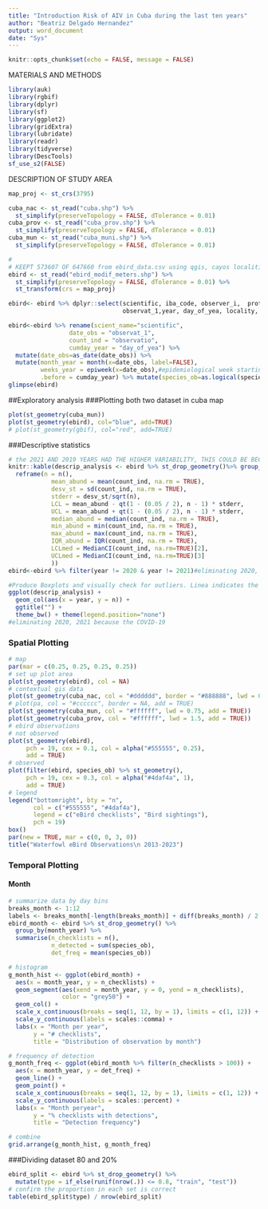 ---
title: "Introduction Risk of AIV in Cuba during the last ten years"
author: "Beatriz Delgado Hernandez"
output: word_document
date: "Sys"
---
```{r setup, include=FALSE}
knitr::opts_chunk$set(echo = FALSE, message = FALSE)

```
MATERIALS AND METHODS
```{r library}
library(auk)
library(rgbif)
library(dplyr)
library(sf)
library(ggplot2)
library(gridExtra)
library(lubridate)
library(readr)
library(tidyverse)
library(DescTools)
sf_use_s2(FALSE)
```
DESCRIPTION OF STUDY AREA
```{r cubalayer}
map_proj <- st_crs(3795)

cuba_nac <- st_read("cuba.shp") %>% 
  st_simplify(preserveTopology = FALSE, dTolerance = 0.01) 
cuba_prov <- st_read("cuba_prov.shp") %>% 
  st_simplify(preserveTopology = FALSE, dTolerance = 0.01) 
cuba_mun <- st_read("cuba_muni.shp") %>% 
  st_simplify(preserveTopology = FALSE, dTolerance = 0.01) 
```

```{r loadingdb}
# 
# KEEPT 573607 OF 647660 from ebird_data.csv using qgis, cayos localities were eliminated because no farm points are located them. EPSG:3795. dataset exported to ebird_modif_meters.shp (3gb)
ebird <- st_read("ebird_modif_meters.shp") %>% 
  st_simplify(preserveTopology = FALSE, dTolerance = 0.01) %>% 
  st_transform(crs = map_proj)
```

```{r selecting}

ebird<- ebird %>% dplyr::select(scientific, iba_code, observer_i,  protocol_t,
                                observat_1,year, day_of_yea, locality, locality_i, longitude, latitude, species_ob, observatio)

ebird<-ebird %>% rename(scient_name="scientific",
                 date_obs = "observat_1",
                 count_ind = "observatio",
                 cumday_year = "day_of_yea") %>% 
  mutate(date_obs=as_date(date_obs)) %>% 
  mutate(month_year = month(x=date_obs, label=FALSE),
         weeks_year = epiweek(x=date_obs),#epidemiological week starting on Sunday
         .before = cumday_year) %>% mutate(species_ob=as.logical(species_ob))
glimpse(ebird)
```

##Exploratory analysis
###Plotting both two dataset in cuba map
```{r}
plot(st_geometry(cuba_mun))
plot(st_geometry(ebird), col="blue", add=TRUE)
# plot(st_geometry(gbif), col="red", add=TRUE)

```
###Descriptive statistics
```{r SUMMARIZING}
# the 2021 AND 2019 YEARS HAD THE HIGHER VARIABILITY, THIS COULD BE BECAUSE THE LONG NUMBER OF INDIVIDUALS REPORTED
knitr::kable(descrip_analysis <- ebird %>% st_drop_geometry()%>% group_by(year) %>% select(count_ind) %>% 
  reframe(n = n(), 
            mean_abund = mean(count_ind, na.rm = TRUE), 
            desv_st = sd(count_ind, na.rm = TRUE),
            stderr = desv_st/sqrt(n),
            LCL = mean_abund - qt(1 - (0.05 / 2), n - 1) * stderr,
            UCL = mean_abund + qt(1 - (0.05 / 2), n - 1) * stderr,
            median_abund = median(count_ind, na.rm = TRUE),
            min_abund = min(count_ind, na.rm = TRUE), 
            max_abund = max(count_ind, na.rm = TRUE),
            IQR_abund = IQR(count_ind, na.rm = TRUE),
            LCLmed = MedianCI(count_ind, na.rm=TRUE)[2],
            UCLmed = MedianCI(count_ind, na.rm=TRUE)[3]
            ))
ebird<-ebird %>% filter(year != 2020 & year != 2021)#eliminating 2020, 2021 because the COVID-19
```

```{r boxplot_1}
#Produce Boxplots and visually check for outliers. Linea indicates the median and the circle indicates the mean
ggplot(descrip_analysis) +
  geom_col(aes(x = year, y = n)) + 
  ggtitle("") + 
  theme_bw() + theme(legend.position="none")
#eliminating 2020, 2021 because the COVID-19

```
### Spatial Plotting

```{r plotSPATIAL , fig.asp = 1}
# map
par(mar = c(0.25, 0.25, 0.25, 0.25))
# set up plot area
plot(st_geometry(ebird), col = NA)
# contextual gis data
plot(st_geometry(cuba_nac, col = "#dddddd", border = "#888888", lwd = 0.5, add = TRUE))
# plot(pa, col = "#cccccc", border = NA, add = TRUE)
plot(st_geometry(cuba_mun, col = "#ffffff", lwd = 0.75, add = TRUE))
plot(st_geometry(cuba_prov, col = "#ffffff", lwd = 1.5, add = TRUE))
# ebird observations
# not observed
plot(st_geometry(ebird),
     pch = 19, cex = 0.1, col = alpha("#555555", 0.25),
     add = TRUE)
# observed
plot(filter(ebird, species_ob) %>% st_geometry(),
     pch = 19, cex = 0.3, col = alpha("#4daf4a", 1),
     add = TRUE)
# legend
legend("bottomright", bty = "n",
       col = c("#555555", "#4daf4a"),
       legend = c("eBird checklists", "Bird sightings"),
       pch = 19)
box()
par(new = TRUE, mar = c(0, 0, 3, 0))
title("Waterfowl eBird Observations\n 2013-2023")

```

### Temporal Plotting
#### Month {#ebird-explore-month}
```{r ebird-explore-month, fig.asp = 1}
# summarize data by day bins
breaks_month <- 1:12
labels <- breaks_month[-length(breaks_month)] + diff(breaks_month) / 2
ebird_month <- ebird %>% st_drop_geometry() %>% 
  group_by(month_year) %>% 
  summarise(n_checklists = n(),
            n_detected = sum(species_ob),
            det_freq = mean(species_ob))

# histogram
g_month_hist <- ggplot(ebird_month) +
  aes(x = month_year, y = n_checklists) +
  geom_segment(aes(xend = month_year, y = 0, yend = n_checklists),
               color = "grey50") +
  geom_col() +
  scale_x_continuous(breaks = seq(1, 12, by = 1), limits = c(1, 12)) +
  scale_y_continuous(labels = scales::comma) +
  labs(x = "Month per year",
       y = "# checklists",
       title = "Distribution of observation by month")

# frequency of detection
g_month_freq <- ggplot(ebird_month %>% filter(n_checklists > 100)) +
  aes(x = month_year, y = det_freq) +
  geom_line() +
  geom_point() +
  scale_x_continuous(breaks = seq(1, 12, by = 1), limits = c(1, 12)) +
  scale_y_continuous(labels = scales::percent) +
  labs(x = "Month peryear",
       y = "% checklists with detections",
       title = "Detection frequency")

# combine
grid.arrange(g_month_hist, g_month_freq)
```


###Dividing dataset 80 and 20%
```{r}
ebird_split <- ebird %>% st_drop_geometry() %>% 
  mutate(type = if_else(runif(nrow(.)) <= 0.8, "train", "test"))
# confirm the proportion in each set is correct
table(ebird_split$type) / nrow(ebird_split)
```


